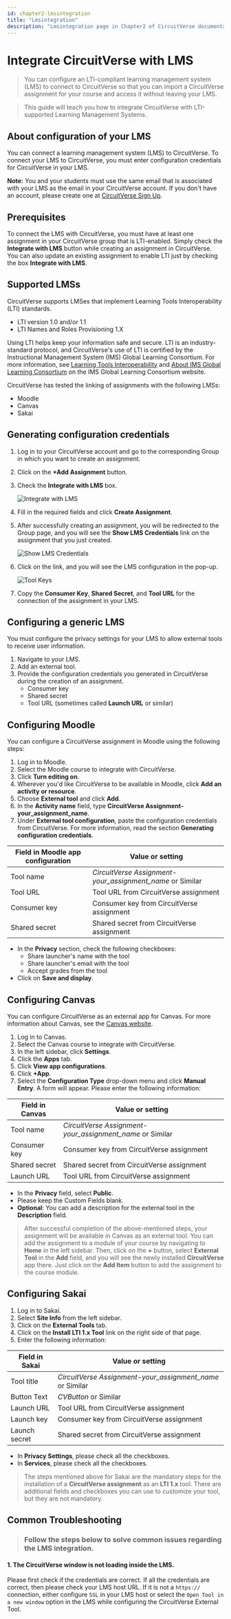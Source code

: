 ```yaml
---
id: chapter2-lmsintegration
title: "Lmsintegration"
description: "Lmsintegration page in Chapter2 of CircuitVerse documentation."
---
```


# Integrate CircuitVerse with LMS

> You can configure an LTI-compliant learning management system (LMS) to connect to CircuitVerse so that you can import a CircuitVerse assignment for your course and access it without leaving your LMS.

> This guide will teach you how to integrate CircuitVerse with LTI-supported Learning Management Systems.

## About configuration of your LMS

You can connect a learning management system (LMS) to CircuitVerse. To connect your LMS to CircuitVerse, you must enter configuration credentials for CircuitVerse in your LMS.

**Note:** You and your students must use the same email that is associated with your LMS as the email in your CircuitVerse account. If you don't have an account, please create one at [CircuitVerse Sign Up](https://circuitverse.org/users/sign_up).

## Prerequisites

To connect the LMS with CircuitVerse, you must have at least one assignment in your CircuitVerse group that is LTI-enabled. Simply check the **Integrate with LMS** button while creating an assignment in CircuitVerse. You can also update an existing assignment to enable LTI just by checking the box **Integrate with LMS**.

## Supported LMSs

CircuitVerse supports LMSes that implement Learning Tools Interoperability (LTI) standards.

- LTI version 1.0 and/or 1.1
- LTI Names and Roles Provisioning 1.X

Using LTI helps keep your information safe and secure. LTI is an industry-standard protocol, and CircuitVerse's use of LTI is certified by the Instructional Management System (IMS) Global Learning Consortium. For more information, see [Learning Tools Interoperability](https://www.imsglobal.org/activity/learning-tools-interoperability) and [About IMS Global Learning Consortium](http://www.imsglobal.org/aboutims.html) on the IMS Global Learning Consortium website.

CircuitVerse has tested the linking of assignments with the following LMSs:

- Moodle
- Canvas
- Sakai

## Generating configuration credentials

1. Log in to your CircuitVerse account and go to the corresponding Group in which you want to create an assignment.
2. Click on the **+Add Assignment** button.
3. Check the **Integrate with LMS** box.

   ![Integrate with LMS](/img/img_chapter2/lms_integration/lms_checkbox.png)

4. Fill in the required fields and click **Create Assignment**.
5. After successfully creating an assignment, you will be redirected to the Group page, and you will see the **Show LMS Credentials** link on the assignment that you just created.

   ![Show LMS Credentials](/img/img_chapter2/lms_integration/show_lms_link.png)

6. Click on the link, and you will see the LMS configuration in the pop-up.

   ![Tool Keys](/img/img_chapter2/lms_integration/tool_key.png)

7. Copy the **Consumer Key**, **Shared Secret**, and **Tool URL** for the connection of the assignment in your LMS.

## Configuring a generic LMS

You must configure the privacy settings for your LMS to allow external tools to receive user information.

1. Navigate to your LMS.
2. Add an external tool.
3. Provide the configuration credentials you generated in CircuitVerse during the creation of an assignment.
   - Consumer key
   - Shared secret
   - Tool URL (sometimes called **Launch URL** or similar)

## Configuring Moodle

You can configure a CircuitVerse assignment in Moodle using the following steps:

1. Log in to Moodle.
2. Select the Moodle course to integrate with CircuitVerse.
3. Click **Turn editing on**.
4. Wherever you'd like CircuitVerse to be available in Moodle, click **Add an activity or resource**.
5. Choose **External tool** and click **Add**.
6. In the **Activity name** field, type **CircuitVerse Assignment-your_assignment_name**.
7. Under **External tool configuration**, paste the configuration credentials from CircuitVerse. For more information, read the section **Generating configuration credentials**.

| Field in Moodle app configuration | Value or setting                                          |
| --------------------------------- | --------------------------------------------------------- |
| Tool name                         | _CircuitVerse Assignment-your_assignment_name_ or Similar |
| Tool URL                          | Tool URL from CircuitVerse assignment                     |
| Consumer key                      | Consumer key from CircuitVerse assignment                 |
| Shared secret                     | Shared secret from CircuitVerse assignment                |

- In the **Privacy** section, check the following checkboxes:
  - Share launcher's name with the tool
  - Share launcher's email with the tool
  - Accept grades from the tool
- Click on **Save and display**.

## Configuring Canvas

You can configure CircuitVerse as an external app for Canvas. For more information about Canvas, see the [Canvas website](https://www.instructure.com/canvas).

1. Log in to Canvas.
2. Select the Canvas course to integrate with CircuitVerse.
3. In the left sidebar, click **Settings**.
4. Click the **Apps** tab.
5. Click **View app configurations**.
6. Click **+App**.
7. Select the **Configuration Type** drop-down menu and click **Manual Entry**. A form will appear. Please enter the following information:

| Field in Canvas | Value or setting                                          |
| --------------- | --------------------------------------------------------- |
| Tool name       | _CircuitVerse Assignment-your_assignment_name_ or Similar |
| Consumer key    | Consumer key from CircuitVerse assignment                 |
| Shared secret   | Shared secret from CircuitVerse assignment                |
| Launch URL      | Tool URL from CircuitVerse assignment                     |

- In the **Privacy** field, select **Public**.
- Please keep the Custom Fields blank.
- **Optional**: You can add a description for the external tool in the **Description** field.

> After successful completion of the above-mentioned steps, your assignment will be available in Canvas as an external tool. You can add the assignment to a module of your course by navigating to **Home** in the left sidebar. Then, click on the **+** button, select **External Tool** in the **Add** field, and you will see the newly installed **CircuitVerse** app there. Just click on the **Add Item** button to add the assignment to the course module.

## Configuring Sakai

1. Log in to Sakai.
2. Select **Site Info** from the left sidebar.
3. Click on the **External Tools** tab.
4. Click on the **Install LTI 1.x Tool** link on the right side of that page.
5. Enter the following information:

| Field in Sakai | Value or setting                                          |
| -------------- | --------------------------------------------------------- |
| Tool title     | _CircuitVerse Assignment-your_assignment_name_ or Similar |
| Button Text    | _CVButton_ or Similar                                     |
| Launch URL     | Tool URL from CircuitVerse assignment                     |
| Launch key     | Consumer key from CircuitVerse assignment                 |
| Launch secret  | Shared secret from CircuitVerse assignment                |

- In **Privacy Settings**, please check all the checkboxes.
- In **Services**, please check all the checkboxes.

> The steps mentioned above for Sakai are the mandatory steps for the installation of a **CircuitVerse assignment** as an **LTI 1.x** tool. There are additional fields and checkboxes you can use to customize your tool, but they are not mandatory.

## Common Troubleshooting

> ### Follow the steps below to solve common issues regarding the LMS integration.

#### 1. The CircuitVerse window is not loading inside the LMS.

Please first check if the credentials are correct. If all the credentials are correct, then please check your LMS host URL. If it is not a `https://` connection, either configure `SSL` in your LMS host or select the `Open Tool in a new window` option in the LMS while configuring the CircuitVerse External Tool.
